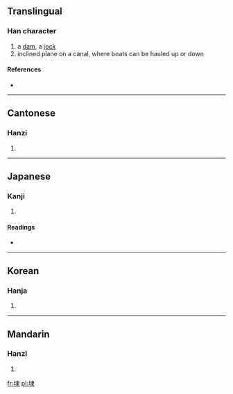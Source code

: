 ==Translingual==

===Han character===
{{Han char|rn=32|rad=土|as=08|sn=11|four=4513<sub>2</sub>|canj=土中水 (GLE)}}

# a [[dam]], a [[jock]]
# inclined plane on a canal, where boats can be hauled up or down

====References====
* {{Han ref|kx=0230.400|dkj=05179|dj=0467.010|hdz=10458.120|uh=57ED|ud=22509|bh=D4B4|bd=54452}}

----

==Cantonese==

===Hanzi===
{{yue-hanzi|jyut=|y=dai6, doi6}}

# {{defn|Cantonese|sort=土08}}

----

==Japanese==

===Kanji===
{{ja-kanji|grade=|rs=土08}}

# {{defn|Japanese|sort=土08}}

====Readings====
* {{ja-readings|on=[[たい]] (tai), [[だい]] (dai)|kun=[[せき]] (seki)}}

----

==Korean==

===Hanja===
{{ko-hanja|hangeul=태|rv=tae|mr=t'ae}}

# {{defn|Korean|sort=土08}}

----

==Mandarin==

===Hanzi===
{{cmn-hanzi|pin=[[dài]] ([[dai4]])|wg=tai<sup>4</sup>}}

# {{defn|Mandarin|sort=土08}}

[[fr:埭]]
[[pl:埭]]